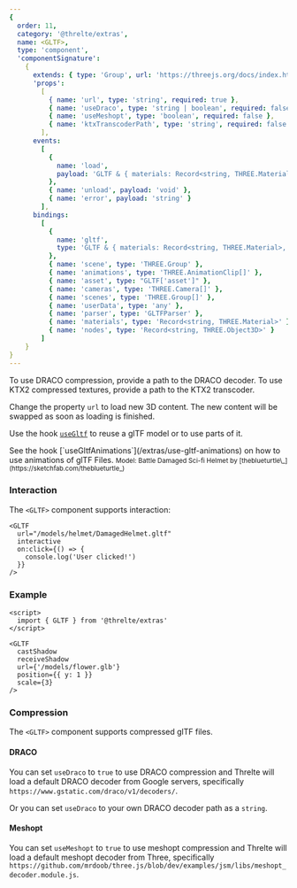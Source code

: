 ```yaml
---
{
  order: 11,
  category: '@threlte/extras',
  name: <GLTF>,
  type: 'component',
  'componentSignature':
    {
      extends: { type: 'Group', url: 'https://threejs.org/docs/index.html#api/en/objects/Group' },
      'props':
        [
          { name: 'url', type: 'string', required: true },
          { name: 'useDraco', type: 'string | boolean', required: false },
          { name: 'useMeshopt', type: 'boolean', required: false },
          { name: 'ktxTranscoderPath', type: 'string', required: false }
        ],
      events:
        [
          {
            name: 'load',
            payload: 'GLTF & { materials: Record<string, THREE.Material>, nodes: Record<string, THREE.Object3D> }'
          },
          { name: 'unload', payload: 'void' },
          { name: 'error', payload: 'string' }
        ],
      bindings:
        [
          {
            name: 'gltf',
            type: 'GLTF & { materials: Record<string, THREE.Material>, nodes: Record<string, THREE.Object3D> }'
          },
          { name: 'scene', type: 'THREE.Group' },
          { name: 'animations', type: 'THREE.AnimationClip[]' },
          { name: 'asset', type: "GLTF['asset']" },
          { name: 'cameras', type: 'THREE.Camera[]' },
          { name: 'scenes', type: 'THREE.Group[]' },
          { name: 'userData', type: 'any' },
          { name: 'parser', type: 'GLTFParser' },
          { name: 'materials', type: 'Record<string, THREE.Material>' },
          { name: 'nodes', type: 'Record<string, THREE.Object3D>' }
        ]
    }
}
---
```


To use DRACO compression, provide a path to the DRACO decoder.
To use KTX2 compressed textures, provide a path to the KTX2 transcoder.

Change the property `url` to load new 3D content. The new content will be swapped as soon as loading is finished.

Use the hook [`useGltf`](/extras/use-gltf) to reuse a glTF model or to use parts of it.

<Tip type="tip">
  See the hook [`useGltfAnimations`](/extras/use-gltf-animations) on how to use animations of glTF
  Files.
</Tip>

<Example path="extras/gltf" />

<small>
  Model: Battle Damaged Sci-fi Helmet by [theblueturtle\_](https://sketchfab.com/theblueturtle_)
</small>

### Interaction

The `<GLTF>` component supports interaction:

```svelte
<GLTF
  url="/models/helmet/DamagedHelmet.gltf"
  interactive
  on:click={() => {
    console.log('User clicked!')
  }}
/>
```

### Example

```svelte
<script>
  import { GLTF } from '@threlte/extras'
</script>

<GLTF
  castShadow
  receiveShadow
  url={'/models/flower.glb'}
  position={{ y: 1 }}
  scale={3}
/>
```

### Compression

The `<GLTF>` component supports compressed glTF files.

#### DRACO

You can set `useDraco` to `true` to use DRACO compression and Threlte will load a default DRACO decoder from Google servers, specifically `https://www.gstatic.com/draco/v1/decoders/`.

Or you can set `useDraco` to your own DRACO decoder path as a `string`.

#### Meshopt

You can set `useMeshopt` to `true` to use meshopt compression and Threlte will load a default meshopt decoder from Three, specifically `https://github.com/mrdoob/three.js/blob/dev/examples/jsm/libs/meshopt_decoder.module.js`.
